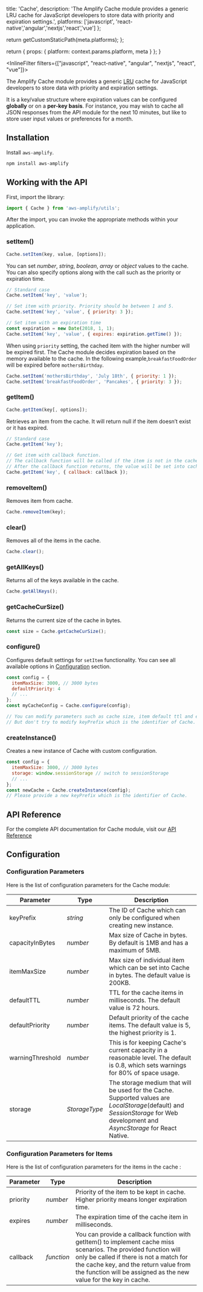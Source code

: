 
  title: 'Cache',
  description:
    'The Amplify Cache module provides a generic LRU cache for JavaScript developers to store data with priority and expiration settings.',
  platforms: ['javascript', 'react-native','angular','nextjs','react','vue'] 
};

  return getCustomStaticPath(meta.platforms);
};

  return {
    props: {
      platform: context.params.platform,
      meta
    }
  };
}

<InlineFilter filters={["javascript", "react-native", "angular", "nextjs", "react", "vue"]}>

The Amplify Cache module provides a generic [LRU](https://en.wikipedia.org/wiki/Cache_replacement_policies#Least_Recently_Used_.28LRU.29) cache for JavaScript developers to store data with priority and expiration settings.

It is a key/value structure where expiration values can be configured **globally** or on a **per-key basis**. For instance, you may wish to cache all JSON responses from the API module for the next 10 minutes, but like to store user input values or preferences for a month.

## Installation

Install `aws-amplify`.

```bash
npm install aws-amplify
```

## Working with the API

First, import the library:

```javascript
import { Cache } from 'aws-amplify/utils';
```

After the import, you can invoke the appropriate methods within your application.

### setItem()

```javascript
Cache.setItem(key, value, [options]);
```

You can set _number_, _string_, _boolean_, _array_ or _object_ values to the cache. You can also specify options along with the call such as the priority or expiration time.

```javascript
// Standard case
Cache.setItem('key', 'value');

// Set item with priority. Priority should be between 1 and 5.
Cache.setItem('key', 'value', { priority: 3 });

// Set item with an expiration time
const expiration = new Date(2018, 1, 1);
Cache.setItem('key', 'value', { expires: expiration.getTime() });
```

When using `priority` setting, the cached item with the higher number will be expired first. The Cache module decides expiration based on the memory available to the cache. In the following example,`breakfastFoodOrder` will be expired before `mothersBirthday`.

```javascript
Cache.setItem('mothersBirthday', 'July 18th', { priority: 1 });
Cache.setItem('breakfastFoodOrder', 'Pancakes', { priority: 3 });
```

### getItem()

```javascript
Cache.getItem(key[, options]);
```

Retrieves an item from the cache. It will return null if the item doesn’t exist or it has expired.

```javascript
// Standard case
Cache.getItem('key');

// Get item with callback function.
// The callback function will be called if the item is not in the cache.
// After the callback function returns, the value will be set into cache.
Cache.getItem('key', { callback: callback });
```

### removeItem()

Removes item from cache.

```javascript
Cache.removeItem(key);
```

### clear()

Removes all of the items in the cache.

```javascript
Cache.clear();
```

### getAllKeys()

Returns all of the keys available in the cache.

```javascript
Cache.getAllKeys();
```

### getCacheCurSize()

Returns the current size of the cache in bytes.

```javascript
const size = Cache.getCacheCurSize();
```

### configure()

Configures default settings for `setItem` functionality. You can see all available options in [Configuration](#configuration) section.

```javascript
const config = {
  itemMaxSize: 3000, // 3000 bytes
  defaultPriority: 4
  // ...
};
const myCacheConfig = Cache.configure(config);

// You can modify parameters such as cache size, item default ttl and etc.
// But don't try to modify keyPrefix which is the identifier of Cache.
```

### createInstance()

Creates a new instance of Cache with custom configuration.

```javascript
const config = {
  itemMaxSize: 3000, // 3000 bytes
  storage: window.sessionStorage // switch to sessionStorage
  // ...
};
const newCache = Cache.createInstance(config);
// Please provide a new keyPrefix which is the identifier of Cache.
```

## API Reference

For the complete API documentation for Cache module, visit our [API Reference](https://aws-amplify.github.io/amplify-js/api/classes/cacheobject.html)

## Configuration

### Configuration Parameters

Here is the list of configuration parameters for the Cache module:

| **Parameter** | **Type** | **Description** |
| --- | --- | --- |
| keyPrefix | _string_ | The ID of Cache which can only be configured when creating new instance. |
| capacityInBytes | _number_ | Max size of Cache in bytes. By default is 1MB and has a maximum of 5MB. |
| itemMaxSize | _number_ | Max size of individual item which can be set into Cache in bytes. The default value is 200KB. |
| defaultTTL | _number_ | TTL for the cache items in milliseconds. The default value is 72 hours. |
| defaultPriority | _number_ | Default priority of the cache items. The default value is 5, the highest priority is 1. |
| warningThreshold | _number_ | This is for keeping Cache's current capacity in a reasonable level. The default is 0.8, which sets warnings for 80% of space usage. |
| storage | _StorageType_ | The storage medium that will be used for the Cache. Supported values are _LocalStorage_(default) and _SessionStorage_ for Web development and _AsyncStorage_ for React Native. |

### Configuration Parameters for Items

Here is the list of configuration parameters for the items in the cache :

| **Parameter** | **Type** | **Description** |
| --- | --- | --- |
| priority | _number_ | Priority of the item to be kept in cache. Higher priority means longer expiration time. |
| expires | _number_ | The expiration time of the cache item in milliseconds. |
| callback | _function_ | You can provide a callback function with getItem() to implement cache miss scenarios. The provided function will only be called if there is not a match for the cache key, and the return value from the function will be assigned as the new value for the key in cache. |

</InlineFilter>
